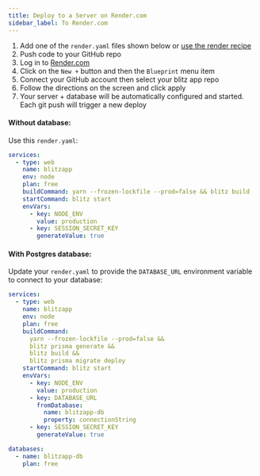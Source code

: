 ```yaml
---
title: Deploy to a Server on Render.com
sidebar_label: To Render.com
---
```


1. Add one of the `render.yaml` files shown below or [use the render recipe](https://github.com/blitz-js/blitz/tree/canary/recipes/render)
2. Push code to your GitHub repo
3. Log in to [Render.com](https://render.com)
4. Click on the `New +` button and then the `Blueprint` menu item
5. Connect your GitHub account then select your blitz app repo
6. Follow the directions on the screen and click apply
7. Your server + database will be automatically configured and started.
   Each git push will trigger a new deploy

#### Without database:

Use this `render.yaml`:

```yaml
services:
  - type: web
    name: blitzapp
    env: node
    plan: free
    buildCommand: yarn --frozen-lockfile --prod=false && blitz build
    startCommand: blitz start
    envVars:
      - key: NODE_ENV
        value: production
      - key: SESSION_SECRET_KEY
        generateValue: true
```

#### With Postgres database:

Update your `render.yaml` to provide the `DATABASE_URL` environment
variable to connect to your database:

<!-- prettier-ignore-start -->
```yaml
services:
  - type: web
    name: blitzapp
    env: node
    plan: free
    buildCommand:
      yarn --frozen-lockfile --prod=false &&
      blitz prisma generate &&
      blitz build &&
      blitz prisma migrate deploy
    startCommand: blitz start
    envVars:
      - key: NODE_ENV
        value: production
      - key: DATABASE_URL
        fromDatabase:
          name: blitzapp-db
          property: connectionString
      - key: SESSION_SECRET_KEY
        generateValue: true

databases:
  - name: blitzapp-db
    plan: free
```
<!-- prettier-ignore-end -->
